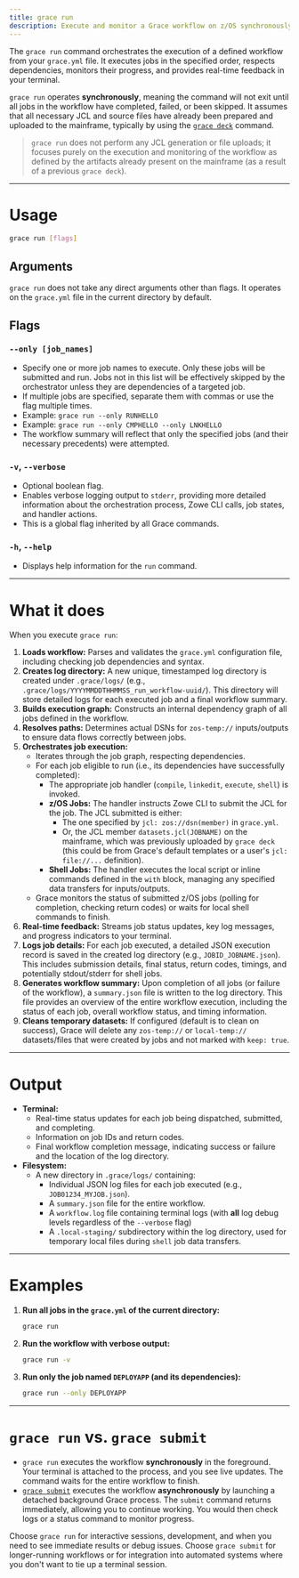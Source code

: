 ```yaml
---
title: grace run
description: Execute and monitor a Grace workflow on z/OS synchronously.
---
```


The `grace run` command orchestrates the execution of a defined workflow from your `grace.yml` file. It executes jobs in the specified order, respects dependencies, monitors their progress, and provides real-time feedback in your terminal.

`grace run` operates **synchronously**, meaning the command will not exit until all jobs in the workflow have completed, failed, or been skipped. It assumes that all necessary JCL and source files have already been prepared and uploaded to the mainframe, typically by using the [`grace deck`](/docs/cli-reference/deck) command.

> `grace run` does not perform any JCL generation or file uploads; it focuses purely on the execution and monitoring of the workflow as defined by the artifacts already present on the mainframe (as a result of a previous `grace deck`).

---

# Usage

```bash
grace run [flags]
```

## Arguments

`grace run` does not take any direct arguments other than flags. It operates on the `grace.yml` file in the current directory by default.

## Flags

### `--only [job_names]`

- Specify one or more job names to execute. Only these jobs will be submitted and run. Jobs not in this list will be effectively skipped by the orchestrator unless they are dependencies of a targeted job.
- If multiple jobs are specified, separate them with commas or use the flag multiple times.
- Example: `grace run --only RUNHELLO`
- Example: `grace run --only CMPHELLO --only LNKHELLO`
- The workflow summary will reflect that only the specified jobs (and their necessary precedents) were attempted.

### `-v`, `--verbose`

- Optional boolean flag.
- Enables verbose logging output to `stderr`, providing more detailed information about the orchestration process, Zowe CLI calls, job states, and handler actions.
- This is a global flag inherited by all Grace commands.

### `-h`, `--help`

- Displays help information for the `run` command.

---

# What it does

When you execute `grace run`:

1.  **Loads workflow:** Parses and validates the `grace.yml` configuration file, including checking job dependencies and syntax.
2.  **Creates log directory:** A new unique, timestamped log directory is created under `.grace/logs/` (e.g., `.grace/logs/YYYYMMDDTHHMMSS_run_workflow-uuid/`). This directory will store detailed logs for each executed job and a final workflow summary.
3.  **Builds execution graph:** Constructs an internal dependency graph of all jobs defined in the workflow.
4.  **Resolves paths:** Determines actual DSNs for `zos-temp://` inputs/outputs to ensure data flows correctly between jobs.
5.  **Orchestrates job execution:**
    - Iterates through the job graph, respecting dependencies.
    - For each job eligible to run (i.e., its dependencies have successfully completed):
      - The appropriate job handler (`compile`, `linkedit`, `execute`, `shell`) is invoked.
      - **z/OS Jobs:** The handler instructs Zowe CLI to submit the JCL for the job. The JCL submitted is either:
        - The one specified by `jcl: zos://dsn(member)` in `grace.yml`.
        - Or, the JCL member `datasets.jcl(JOBNAME)` on the mainframe, which was previously uploaded by `grace deck` (this could be from Grace's default templates or a user's `jcl: file://...` definition).
      - **Shell Jobs:** The handler executes the local script or inline commands defined in the `with` block, managing any specified data transfers for inputs/outputs.
    - Grace monitors the status of submitted z/OS jobs (polling for completion, checking return codes) or waits for local shell commands to finish.
6.  **Real-time feedback:** Streams job status updates, key log messages, and progress indicators to your terminal.
7.  **Logs job details:** For each job executed, a detailed JSON execution record is saved in the created log directory (e.g., `JOBID_JOBNAME.json`). This includes submission details, final status, return codes, timings, and potentially stdout/stderr for shell jobs.
8.  **Generates workflow summary:** Upon completion of all jobs (or failure of the workflow), a `summary.json` file is written to the log directory. This file provides an overview of the entire workflow execution, including the status of each job, overall workflow status, and timing information.
9.  **Cleans temporary datasets:** If configured (default is to clean on success), Grace will delete any `zos-temp://` or `local-temp://` datasets/files that were created by jobs and not marked with `keep: true`.

---

# Output

- **Terminal:**
  - Real-time status updates for each job being dispatched, submitted, and completing.
  - Information on job IDs and return codes.
  - Final workflow completion message, indicating success or failure and the location of the log directory.
- **Filesystem:**
  - A new directory in `.grace/logs/` containing:
    - Individual JSON log files for each job executed (e.g., `JOB01234_MYJOB.json`).
    - A `summary.json` file for the entire workflow.
    - A `workflow.log` file containing terminal logs (with **all** log debug levels regardless of the `--verbose` flag)
    - A `.local-staging/` subdirectory within the log directory, used for temporary local files during `shell` job data transfers.

---

# Examples

1.  **Run all jobs in the `grace.yml` of the current directory:**

    ```bash
    grace run
    ```

2.  **Run the workflow with verbose output:**

    ```bash
    grace run -v
    ```

3.  **Run only the job named `DEPLOYAPP` (and its dependencies):**
    ```bash
    grace run --only DEPLOYAPP
    ```

---

# `grace run` vs. `grace submit`

- `grace run` executes the workflow **synchronously** in the foreground. Your terminal is attached to the process, and you see live updates. The command waits for the entire workflow to finish.
- [`grace submit`](/docs/cli-reference/submit) executes the workflow **asynchronously** by launching a detached background Grace process. The `submit` command returns immediately, allowing you to continue working. You would then check logs or a status command to monitor progress.

Choose `grace run` for interactive sessions, development, and when you need to see immediate results or debug issues. Choose `grace submit` for longer-running workflows or for integration into automated systems where you don't want to tie up a terminal session.
